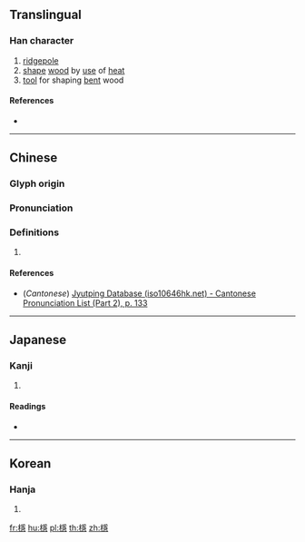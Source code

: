 {{character info/new}}
{{also|櫽}}
==Translingual==

===Han character===
{{Han char|rn=75|rad=木|as=14|sn=18|four=|canj=DBMP|ids=⿰木⿱⿳爫工彐心}}

# [[ridgepole]]
# [[shape]] [[wood]] by [[use]] of [[heat]]
# [[tool]] for shaping [[bent]] wood

====References====
* {{Han ref|kx=0559.020|dkj=15747|dj=0948.180|hdz=21309.130|uh=6ABC|ud=27324}}

----

==Chinese==
{{zh-forms}}

===Glyph origin===
{{Han etym}}

===Pronunciation===
{{zh-pron
|m=yìn
|c=jan2
|mc=y
|oc=y
|ma=
|cat=n,v
}}

===Definitions===
{{zh-hanzi}}

# {{rfdef|lang=zh}}

====References====
* (''Cantonese'') [http://www.iso10646hk.net/jp/document/download.jsp Jyutping Database (iso10646hk.net) - Cantonese Pronunciation List (Part 2), p. 133]

----

==Japanese==

===Kanji===
{{ja-kanji|grade=|rs=木14}}

# {{defn|lang=ja|sort=木14}}

====Readings====
* {{ja-readings|on=[[いん]] (in)|kun=[[むね]] (mune)}}

----

==Korean==

===Hanja===
{{ko-hanja|hangeul=은|eumhun=|rv=eun|mr=ŭn|y=un}}

# {{defn|lang=ko|sort=木14}}

[[fr:檼]]
[[hu:檼]]
[[pl:檼]]
[[th:檼]]
[[zh:檼]]